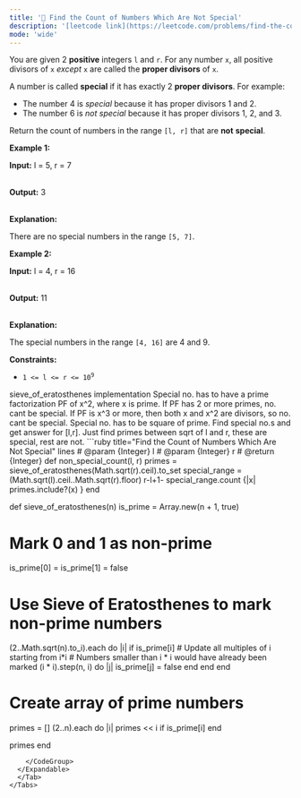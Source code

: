 ```yaml
---
title: '🧀 Find the Count of Numbers Which Are Not Special'
description: '[leetcode link](https://leetcode.com/problems/find-the-count-of-numbers-which-are-not-special/description/)'
mode: 'wide'
---
```

<Tabs>
  <Tab title="Question" icon="circle-question" iconType="regular">
    <Card>
      <p>You are given 2 <strong>positive</strong> integers <code>l</code> and <code>r</code>. For any number <code>x</code>, all positive divisors of <code>x</code> <em>except</em> <code>x</code> are called the <strong>proper divisors</strong> of <code>x</code>.</p>  <p>A number is called <strong>special</strong> if it has exactly 2 <strong>proper divisors</strong>. For example:</p>  <ul>  <li>The number 4 is <em>special</em> because it has proper divisors 1 and 2.</li>  <li>The number 6 is <em>not special</em> because it has proper divisors 1, 2, and 3.</li> </ul>  <p>Return the count of numbers in the range <code>[l, r]</code> that are <strong>not</strong> <strong>special</strong>.</p>   <p><strong class="example">Example 1:</strong></p>  <div class="example-block"> <p><strong>Input:</strong> <span class="example-io">l = 5, r = 7</span></p>  <p><br/> <strong>Output:</strong> <span class="example-io">3</span></p>  <p><br/> <strong>Explanation:</strong></p>  <p>There are no special numbers in the range <code>[5, 7]</code>.</p> </div>  <p><strong class="example">Example 2:</strong></p>  <div class="example-block"> <p><strong>Input:</strong> <span class="example-io">l = 4, r = 16</span></p>  <p><br/> <strong>Output:</strong> <span class="example-io">11</span></p>  <p><br/> <strong>Explanation:</strong></p>  <p>The special numbers in the range <code>[4, 16]</code> are 4 and 9.</p> </div>   <p><strong>Constraints:</strong></p>  <ul>  <li><code>1 &lt;= l &lt;= r &lt;= 10<sup>9</sup></code></li> </ul> 
    </Card>
  </Tab>
  <Tab title="Solution" icon="lightbulb" iconType="regular" >
    <Card>
      sieve_of_eratosthenes implementation
Special no. has to have a prime factorization PF of x^2, where x is prime. If PF has 2 or more primes, no. cant be special. If PF is x^3 or more, then both x and x^2 are divisors, so no. cant be special. Special no. has to be square of prime. Find special no.s and get answer for [l,r]. Just find primes between sqrt of l and r, these are special, rest are not.
    </Card>
  <Expandable title="code">
    <CodeGroup dropdown>
```ruby title="Find the Count of Numbers Which Are Not Special" lines
# @param {Integer} l
# @param {Integer} r
# @return {Integer}
def non_special_count(l, r)
  primes = sieve_of_eratosthenes(Math.sqrt(r).ceil).to_set
  special_range = (Math.sqrt(l).ceil..Math.sqrt(r).floor)
  r-l+1- special_range.count {|x| primes.include?(x) }
end

def sieve_of_eratosthenes(n)
  is_prime = Array.new(n + 1, true)
  
  # Mark 0 and 1 as non-prime
  is_prime[0] = is_prime[1] = false
  
  # Use Sieve of Eratosthenes to mark non-prime numbers
  (2..Math.sqrt(n).to_i).each do |i|
    if is_prime[i]
      # Update all multiples of i starting from i*i
      # Numbers smaller than i * i would have already been marked
      (i * i).step(n, i) do |j|
        is_prime[j] = false
      end
    end
  end
  
  # Create array of prime numbers
  primes = []
  (2..n).each do |i|
    primes << i if is_prime[i]
  end
  
  primes
end
```
    </CodeGroup>
  </Expandable>
  </Tab>
</Tabs>